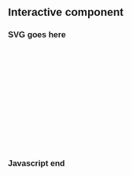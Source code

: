 # Interactive component
<style type="text/css">

/* On mouse hover, lighten state color */
path:hover {
	fill-opacity: .7;
}

/* Style for Custom Tooltip */
div.tooltip {   
 	position: absolute;           
	text-align: center;           
	width: 60px;                  
	height: 28px;                 
	padding: 2px;             
	font: 12px sans-serif;        
	background: white;   
	border: 0px;      
	border-radius: 8px;           
	pointer-events: none;         
}
        
/* Legend Font Style */
body {
	font: 11px sans-serif;
}
        
/* Legend Position Style */
.legend {
	position:absolute;
	left:800px;
	top:350px;
}

</style>

<script src="https://d3js.org/d3.v5.min.js"></script>

## SVG goes here
<svg id="usa" width="960" height="500">
</svg>



<script type="text/javascript">

/*  This visualization was made possible by modifying code provided by:

Scott Murray, Choropleth example from "Interactive Data Visualization for the Web" 
https://github.com/alignedleft/d3-book/blob/master/chapter_12/05_choropleth.html   
		
Malcolm Maclean, tooltips example tutorial
http://www.d3noob.org/2013/01/adding-tooltips-to-d3js-graph.html

Mike Bostock, Pie Chart Legend
http://bl.ocks.org/mbostock/3888852  */

		
//Width and height of map
var width = 960;
var height = 500;

// D3 Projection
var projection = d3.geo.albersUsa()
				   .translate([width/2, height/2])    // translate to center of screen
				   .scale([1000]);          // scale things down so see entire US
        
// Define path generator
var path = d3.geo.path()               // path generator that will convert GeoJSON to SVG paths
		  	 .projection(projection);  // tell path generator to use albersUsa projection

		
// Define linear scale for output
var color = d3.scale.linear()
			  .range(["rgb(213,222,217)","rgb(69,173,168)","rgb(84,36,55)","rgb(217,91,67)"]);

var legendText = ["Cities Lived", "States Lived", "States Visited", "Nada"];

//Create SVG element and append map to the SVG

/*
var svg = d3.select("body")
			.append("svg")
			.attr("width", width)
			.attr("height", height);
*/
var svg = d3.select("svg");

// Append Div for tooltip to SVG
var div = d3.select("body")
		    .append("div")   
    		.attr("class", "tooltip")               
    		.style("opacity", 0);

// Load in my states data!
d3.csv("../data/stateslived.csv", function(data) {
color.domain([0,1,2,3]); // setting the range of the input data

// Load GeoJSON data and merge with states data
d3.json("../data/us-states.json", function(json) {

// Loop through each state data value in the .csv file
for (var i = 0; i < data.length; i++) {

	// Grab State Name
	var dataState = data[i].state;

	// Grab data value 
	var dataValue = data[i].visited;

	// Find the corresponding state inside the GeoJSON
	for (var j = 0; j < json.features.length; j++)  {
		var jsonState = json.features[j].properties.name;

		if (dataState == jsonState) {

		// Copy the data value into the JSON
		json.features[j].properties.visited = dataValue; 

		// Stop looking through the JSON
		break;
		}
	}
}
		
// Bind the data to the SVG and create one path per GeoJSON feature
svg.selectAll("path")
	.data(json.features)
	.enter()
	.append("path")
	.attr("d", path)
	.style("stroke", "#fff")
	.style("stroke-width", "1")
	.style("fill", function(d) {

	// Get data value
	var value = d.properties.visited;

	if (value) {
	//If value exists…
	return color(value);
	} else {
	//If value is undefined…
	return "rgb(213,222,217)";
	}
});

		 
// Map the cities I have lived in!
d3.csv("../data/cities-lived.csv", function(data) {

svg.selectAll("circle")
	.data(data)
	.enter()
	.append("circle")
	.attr("cx", function(d) {
		return projection([d.lon, d.lat])[0];
	})
	.attr("cy", function(d) {
		return projection([d.lon, d.lat])[1];
	})
	.attr("r", function(d) {
		return Math.sqrt(d.years) * 4;
	})
		.style("fill", "rgb(217,91,67)")	
		.style("opacity", 0.85)	

	// Modification of custom tooltip code provided by Malcolm Maclean, "D3 Tips and Tricks" 
	// http://www.d3noob.org/2013/01/adding-tooltips-to-d3js-graph.html
	.on("mouseover", function(d) {      
    	div.transition()        
      	   .duration(200)      
           .style("opacity", .9);      
           div.text(d.place)
           .style("left", (d3.event.pageX) + "px")     
           .style("top", (d3.event.pageY - 28) + "px");    
	})   

    // fade out tooltip on mouse out               
    .on("mouseout", function(d) {       
        div.transition()        
           .duration(500)      
           .style("opacity", 0);   
    });
});  
        
// Modified Legend Code from Mike Bostock: http://bl.ocks.org/mbostock/3888852
var legend = d3.select("body").append("svg")
      			.attr("class", "legend")
     			.attr("width", 140)
    			.attr("height", 200)
   				.selectAll("g")
   				.data(color.domain().slice().reverse())
   				.enter()
   				.append("g")
     			.attr("transform", function(d, i) { return "translate(0," + i * 20 + ")"; });

  	legend.append("rect")
   		  .attr("width", 18)
   		  .attr("height", 18)
   		  .style("fill", color);

  	legend.append("text")
  		  .data(legendText)
      	  .attr("x", 24)
      	  .attr("y", 9)
      	  .attr("dy", ".35em")
      	  .text(function(d) { return d; });
	});

});
</script>
## Javascript end

